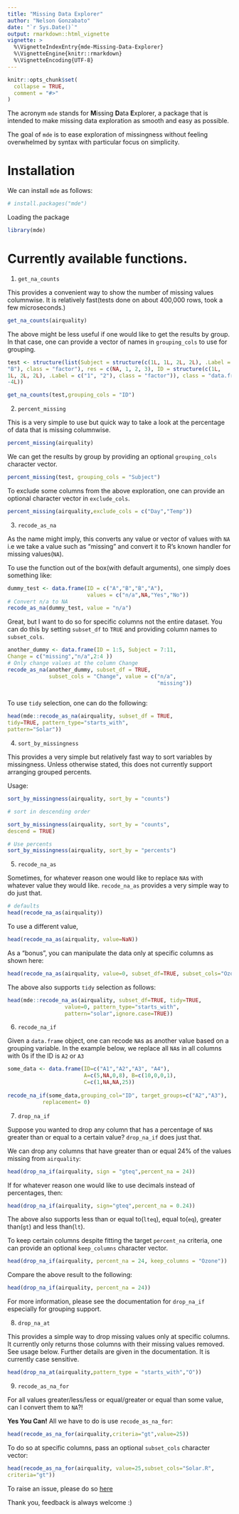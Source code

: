 ```yaml
---
title: "Missing Data Explorer"
author: "Nelson Gonzabato"
date: "`r Sys.Date()`"
output: rmarkdown::html_vignette
vignette: >
  %\VignetteIndexEntry{mde-Missing-Data-Explorer}
  %\VignetteEngine{knitr::rmarkdown}
  %\VignetteEncoding{UTF-8}
---
```


```r
knitr::opts_chunk$set(
  collapse = TRUE,
  comment = "#>"
)
```


The acronym `mde` stands for **M**issing **D**ata **E**xplorer, a package that  is intended to make missing data exploration as smooth and easy as possible. 

The goal of `mde` is to ease exploration of missingness without feeling overwhelmed by syntax with particular focus on simplicity.  

# Installation

We can install `mde` as follows:

```r

# install.packages("mde")


```
Loading the package

```r
library(mde)

```
# Currently available functions.

1. `get_na_counts`

This provides a convenient way to show the number of missing values columnwise. It is relatively fast(tests done on about 400,000 rows, took a few microseconds.)

```r

get_na_counts(airquality)

```

The above might be less useful if one would like to get the results by group. In that case, one can provide a vector of names in `grouping_cols` to use for grouping. 

```r

test <- structure(list(Subject = structure(c(1L, 1L, 2L, 2L), .Label = c("A", 
"B"), class = "factor"), res = c(NA, 1, 2, 3), ID = structure(c(1L, 
1L, 2L, 2L), .Label = c("1", "2"), class = "factor")), class = "data.frame", row.names = c(NA, 
-4L))

get_na_counts(test,grouping_cols = "ID")

```


2. `percent_missing`

This is a very simple to use but quick way to take a look at the percentage of data that is missing columnwise.


```r

percent_missing(airquality)


```

We can get the results by group by providing an optional `grouping_cols` character vector. 

```r

percent_missing(test, grouping_cols = "Subject")


```

To exclude some columns from the above exploration, one can provide an optional character vector in `exclude_cols`.


```r

percent_missing(airquality,exclude_cols = c("Day","Temp"))

```

3. `recode_as_na`

As the name might imply, this converts any value or vector of values with `NA` i.e we take a value such as "missing" and convert it to R's known handler for missing values(`NA`).

To use the function out of the box(with default arguments), one simply does something like:

```r

dummy_test <- data.frame(ID = c("A","B","B","A"), 
                         values = c("n/a",NA,"Yes","No"))
# Convert n/a to NA
recode_as_na(dummy_test, value = "n/a")

```

Great, but I want to do so for specific columns not the entire dataset. You can do this by setting `subset_df` to `TRUE` and providing column names to `subset_cols`. 

```r

another_dummy <- data.frame(ID = 1:5, Subject = 7:11, 
Change = c("missing","n/a",2:4 ))
# Only change values at the column Change
recode_as_na(another_dummy, subset_df = TRUE,
             subset_cols = "Change", value = c("n/a",
                                               "missing"))
                                               

```

To use `tidy` selection, one can do the following:

```r
head(mde::recode_as_na(airquality, subset_df = TRUE,
tidy=TRUE, pattern_type="starts_with",
pattern="Solar"))

```


4. `sort_by_missingness`

This provides a very simple but relatively fast way to sort variables by missingness. Unless otherwise stated, this does not currently support arranging grouped percents.

Usage:

```r

sort_by_missingness(airquality, sort_by = "counts")

```

```r

# sort in descending order

sort_by_missingness(airquality, sort_by = "counts",
descend = TRUE)


```

```r

# Use percents
sort_by_missingness(airquality, sort_by = "percents")


```

5. `recode_na_as`

Sometimes, for whatever reason one would like to replace `NA`s with whatever value they would like. `recode_na_as` provides a very simple way to do just that. 

```r
# defaults
head(recode_na_as(airquality))

```

To use a different value,


```r
head(recode_na_as(airquality, value=NaN))

```


As a "bonus", you can manipulate the data only at specific columns as shown here:

```r

head(recode_na_as(airquality, value=0, subset_df=TRUE, subset_cols="Ozone"))

```
The above also supports `tidy` selection as follows:

```r

head(mde::recode_na_as(airquality, subset_df=TRUE, tidy=TRUE,
                  value=0, pattern_type="starts_with",
                  pattern="solar",ignore.case=TRUE))

```

6. `recode_na_if`

Given a `data.frame` object, one can recode `NA`s as another value based on a grouping variable. In the example below, we replace all `NA`s in all columns with 0s if the ID is `A2` or `A3`

```r
some_data <- data.frame(ID=c("A1","A2","A3", "A4"), 
                        A=c(5,NA,0,8), B=c(10,0,0,1),
                        C=c(1,NA,NA,25))
                        
recode_na_if(some_data,grouping_col="ID", target_groups=c("A2","A3"),
           replacement= 0)  

```

7. `drop_na_if`

Suppose you wanted to drop any column that has a percentage of `NA`s greater than or equal to a certain value? `drop_na_if` does just that. 

We can drop any columns that have greater than or equal 24% of the values missing from `airquality`:

```r

head(drop_na_if(airquality, sign = "gteq",percent_na = 24))

```

If for whatever reason one would like to use decimals instead of percentages, then:

```r

head(drop_na_if(airquality, sign="gteq",percent_na = 0.24))

```



The above also supports less than or equal to(`lteq`), equal to(`eq`), greater than(`gt`) and less than(`lt`).

To keep certain columns despite fitting the target `percent_na` criteria, one can provide an optional `keep_columns` character vector.

```r

head(drop_na_if(airquality, percent_na = 24, keep_columns = "Ozone"))


```

Compare the above result to the following:


```r

head(drop_na_if(airquality, percent_na = 24))


```

For more information, please see the documentation for `drop_na_if` especially for grouping support.


8. `drop_na_at`

This provides a simple way to drop missing values only at specific columns. It currently only returns those columns with their missing values removed. See usage below. Further details are given in the documentation. It is currently case sensitive. 

```r

head(drop_na_at(airquality,pattern_type = "starts_with","O"))

```
9. `recode_as_na_for` 

For all values greater/less/less or equal/greater or equal than some value, can I convert them to `NA`?!

**Yes You Can!** All we have to do is use `recode_as_na_for`:

```r

head(recode_as_na_for(airquality,criteria="gt",value=25))

```

To do so at specific columns, pass an optional `subset_cols` character vector:

```r

head(recode_as_na_for(airquality, value=25,subset_cols="Solar.R",
criteria="gt"))

```


To raise an issue, please do so [here](https://www.github.com/Nelson-Gon/mde/issues)

Thank you, feedback is always welcome :)
